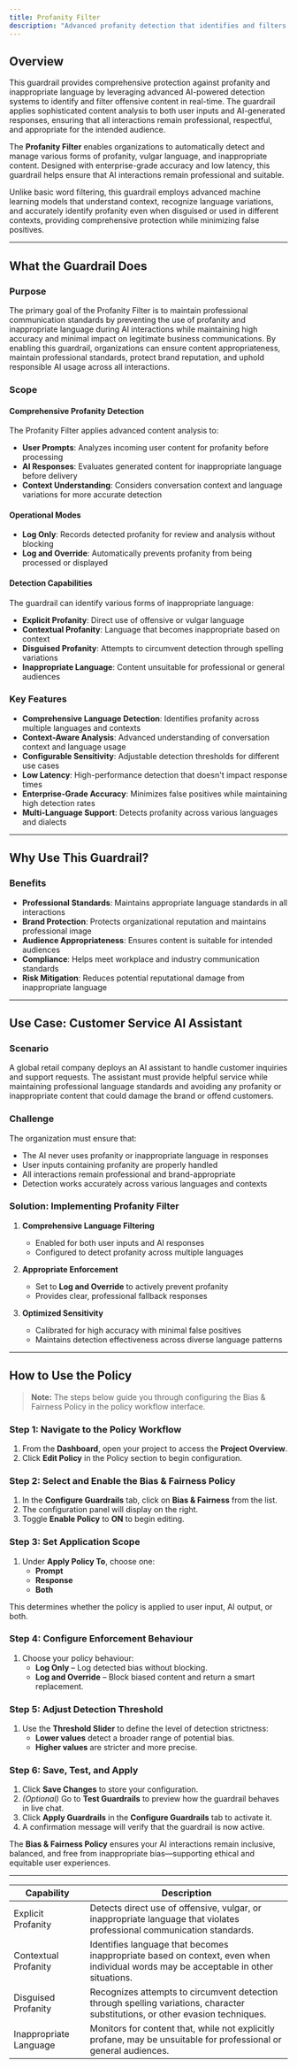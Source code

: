 ```yaml
---
title: Profanity Filter
description: "Advanced profanity detection that identifies and filters inappropriate language to maintain professional communication standards."
---
```


## Overview

This guardrail provides comprehensive protection against profanity and inappropriate language by leveraging advanced AI-powered detection systems to identify and filter offensive content in real-time. The guardrail applies sophisticated content analysis to both user inputs and AI-generated responses, ensuring that all interactions remain professional, respectful, and appropriate for the intended audience.

The **Profanity Filter** enables organizations to automatically detect and manage various forms of profanity, vulgar language, and inappropriate content. Designed with enterprise-grade accuracy and low latency, this guardrail helps ensure that AI interactions remain professional and suitable.

Unlike basic word filtering, this guardrail employs advanced machine learning models that understand context, recognize language variations, and accurately identify profanity even when disguised or used in different contexts, providing comprehensive protection while minimizing false positives.

---

## What the Guardrail Does

### Purpose

The primary goal of the Profanity Filter is to maintain professional communication standards by preventing the use of profanity and inappropriate language during AI interactions while maintaining high accuracy and minimal impact on legitimate business communications. By enabling this guardrail, organizations can ensure content appropriateness, maintain professional standards, protect brand reputation, and uphold responsible AI usage across all interactions.

### Scope

#### Comprehensive Profanity Detection

The Profanity Filter applies advanced content analysis to:

- **User Prompts**: Analyzes incoming user content for profanity before processing
- **AI Responses**: Evaluates generated content for inappropriate language before delivery
- **Context Understanding**: Considers conversation context and language variations for more accurate detection

#### Operational Modes

- **Log Only**: Records detected profanity for review and analysis without blocking
- **Log and Override**: Automatically prevents profanity from being processed or displayed

#### Detection Capabilities

The guardrail can identify various forms of inappropriate language:

- **Explicit Profanity**: Direct use of offensive or vulgar language
- **Contextual Profanity**: Language that becomes inappropriate based on context
- **Disguised Profanity**: Attempts to circumvent detection through spelling variations
- **Inappropriate Language**: Content unsuitable for professional or general audiences

### Key Features

- **Comprehensive Language Detection**: Identifies profanity across multiple languages and contexts
- **Context-Aware Analysis**: Advanced understanding of conversation context and language usage
- **Configurable Sensitivity**: Adjustable detection thresholds for different use cases
- **Low Latency**: High-performance detection that doesn't impact response times
- **Enterprise-Grade Accuracy**: Minimizes false positives while maintaining high detection rates
- **Multi-Language Support**: Detects profanity across various languages and dialects

---

## Why Use This Guardrail?

### Benefits

- **Professional Standards**: Maintains appropriate language standards in all interactions
- **Brand Protection**: Protects organizational reputation and maintains professional image
- **Audience Appropriateness**: Ensures content is suitable for intended audiences
- **Compliance**: Helps meet workplace and industry communication standards
- **Risk Mitigation**: Reduces potential reputational damage from inappropriate language

---

## Use Case: Customer Service AI Assistant

### Scenario

A global retail company deploys an AI assistant to handle customer inquiries and support requests. The assistant must provide helpful service while maintaining professional language standards and avoiding any profanity or inappropriate content that could damage the brand or offend customers.

### Challenge

The organization must ensure that:

- The AI never uses profanity or inappropriate language in responses
- User inputs containing profanity are properly handled
- All interactions remain professional and brand-appropriate
- Detection works accurately across various languages and contexts

### Solution: Implementing Profanity Filter

1. **Comprehensive Language Filtering**  
   - Enabled for both user inputs and AI responses
   - Configured to detect profanity across multiple languages

2. **Appropriate Enforcement**  
   - Set to **Log and Override** to actively prevent profanity
   - Provides clear, professional fallback responses

3. **Optimized Sensitivity**  
   - Calibrated for high accuracy with minimal false positives
   - Maintains detection effectiveness across diverse language patterns

---

## How to Use the Policy

> **Note:** The steps below guide you through configuring the Bias & Fairness Policy in the policy workflow interface.

### Step 1: Navigate to the Policy Workflow

1. From the **Dashboard**, open your project to access the **Project Overview**.
2. Click **Edit Policy** in the Policy section to begin configuration.

### Step 2: Select and Enable the Bias & Fairness Policy

1. In the **Configure Guardrails** tab, click on **Bias & Fairness** from the list.
2. The configuration panel will display on the right.
3. Toggle **Enable Policy** to **ON** to begin editing.

### Step 3: Set Application Scope

1. Under **Apply Policy To**, choose one:
   - **Prompt**
   - **Response**
   - **Both**

This determines whether the policy is applied to user input, AI output, or both.

### Step 4: Configure Enforcement Behaviour

1. Choose your policy behaviour:
   - **Log Only** – Log detected bias without blocking.
   - **Log and Override** – Block biased content and return a smart replacement.

### Step 5: Adjust Detection Threshold

1. Use the **Threshold Slider** to define the level of detection strictness:
   - **Lower values** detect a broader range of potential bias.
   - **Higher values** are stricter and more precise.

### Step 6: Save, Test, and Apply

1. Click **Save Changes** to store your configuration.
2. *(Optional)* Go to **Test Guardrails** to preview how the guardrail behaves in live chat.
3. Click **Apply Guardrails** in the **Configure Guardrails** tab to activate it.
4. A confirmation message will verify that the guardrail is now active.

The **Bias & Fairness Policy** ensures your AI interactions remain inclusive, balanced, and free from inappropriate bias—supporting ethical and equitable user experiences.

---

| Capability | Description |
|------------|-------------|
| Explicit Profanity | Detects direct use of offensive, vulgar, or inappropriate language that violates professional communication standards. |
| Contextual Profanity | Identifies language that becomes inappropriate based on context, even when individual words may be acceptable in other situations. |
| Disguised Profanity | Recognizes attempts to circumvent detection through spelling variations, character substitutions, or other evasion techniques. |
| Inappropriate Language | Monitors for content that, while not explicitly profane, may be unsuitable for professional or general audiences. |